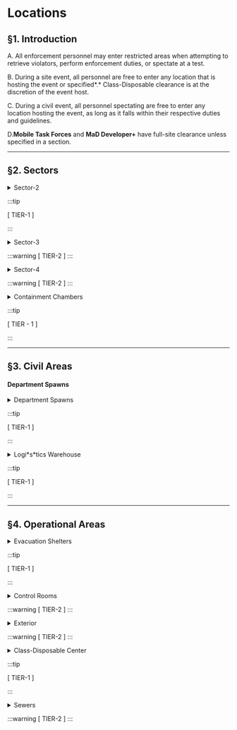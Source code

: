 # Locations

## §1. Introduction

A. All enforcement personnel may enter restricted areas when attempting to retrieve violators, perform enforcement duties, or spectate at a test.

B. During a site event, all personnel are free to enter any location that is hosting the event or specified*.* Class-Disposable clearance is at the discretion of the event host.&#x20;

C. During a civil event, all personnel spectating are free to enter any location hosting the event, as long as it falls within their respective duties and guidelines.

D.**Mobile Task Forces** and **MaD Developer+** have full-site clearance unless specified in a section.&#x20;

***

## §2. Sectors&#x20;

<details>
  <summary>Sector-2 </summary>

  - All combatives may enter freely.

  - **Level-III+** may enter within reason, with a combative escort.

  - Quality Assurance Testers may enter freely.
</details>

:::tip

\[ TIER-1 ]

:::

<details>
  <summary>Sector-3</summary>

  - **Level-IV+** may enter within reason, with a combative escort.

  - Quality Assurance Testers may enter if granted by Senior QAT+ and supervised by said person.

  <!---->

  - **Lieutenant+** of SD may freely enter to sweep for Class-Disposables.\
    \- Other SD personnel may be authorized to enter for sweeping while under supervision by the authorized personnel.

  - &#x20;SRU, Frogmen, Spetsnaz, and CM may enter freely to sweep for Class-Disposables.\
    \-  SRU may also enter when assisting MTF in recontainment.

  - Federal Protective Service (FSO) may enter while guarding a VIP.&#x20;
</details>

:::warning
\[ TIER-2 ]
:::

<details>
  <summary>Sector-4</summary>

  - **Level-V+** may enter within reason, with a combative escort.

  <!---->

  - SRU may enter if a Class-Disposable is reported inside or when assisting MTF in recontainment.

  - CM and Spetsnaz may enter if accompanying a cleared combative for medical support.

  - Quality Assurance Testers may enter if granted by Senior Developer+ and supervised by said person.
</details>

:::warning
\[ TIER-2 ]
:::

<details>
  <summary>Containment Chambers</summary>

  > **To prevent loopholing, the Investigations & Enforcement Service may use discretion to determine what is considered the outer containment chambers.**



  - **Level-III+** personnel may enter SCP-999’s containment chamber with a cleared combative escort.

  <!---->

  - Non-MTF combatives may enter when requested by a researcher conducting a test or when there are unauthorized Class-Disposables.&#x20;

  - ScD personnel may enter *stationary* SCP inner containment chambers, assuming there is no threat. They may also enter containment chambers with a *clearly marked hazard line*, and may not go past it.

  - MD personnel may enter when performing a psychiatric evaluation of an AAT-controlled anomaly while being escorted by valid recontainment units.

  - L\&E personnel may enter for inspections as long as they have a combative escort.

  **Personnel who enter the Inner Containment Chambers will receive a Tier-2 sentence.**\

</details>

:::tip

\[ TIER - 1 ]

:::



***

## §3. Civil Areas

#### Department Spawns

<details>
  <summary>Department Spawns</summary>

  - The department that spawns in said room(s) may enter freely.

  - Combatives may only enter to terminate unauthorized Class-Disposables or to recontain/guard SCPs.&#x20;

  - Personnel permitted by the respective high command may enter freely.\
    \- Department Assistant Director (or equivalent)+ and GRU Colonel+ may grant permission.

  - L\&E may enter when performing their duty and must be escorted by a member of said department.

  > **Depending on where a hallway leads, and where it originates, tertiary hallways can be considered an extension of a department spawn.**
  >
  > Personnel are permitted to be in the reception of the Science & Medical Wing.


</details>

:::tip

\[ TIER-1 ]

:::

<details>
  <summary>Logi*s*tics Warehouse</summary>

  - **Level-III+** may enter freely.

  - All **Departmental** personnel, **including Groups of Interest**, may enter freely.

    > The staircase room leading to the Logistics Warehouse is included as part of the Logistics Warehouse.
    >
    > The Logistics and Engineering morph room counts as a Department Spawn.
</details>

:::tip

\[ TIER-1 ]&#x20;

:::

***

## §4. Operational Areas

<details>
  <summary>Evacuation Shelters</summary>

  - **Level-V**+ personnel are granted permanent access to enter both of the Evacuation Shelters freely.

  <!---->

  - During a **Breach**, **Hostile Raid**, or **on-site emergency**, all personnel are required to enter the **Breach Shelter**.\
    \- Combatives are exempt. \
    \-L\&E personnel may leave to perform their duties if required, and require a combative escort accompanying them.

  - During a **Nuclear Detonation**, all personnel are authorized to enter the **Nuclear Shelter**.

  - L\&E personnel may enter both shelters when performing their respective duties.&#x20;

  > Enforcement entities or members of the O5 Council may order others to leave both of the Evacuation Shelters for the sake of confidentiality if a on-site emergency isn’t taking place.
  >
  > **Level-V+ or all enforcement may grant anyone permission to enter the breach shelter at any given moment.**

  *Unauthorized personnel entering the Nuclear Shelter will receive a **Tier-2 sentence.***
</details>

:::tip

\[ TIER-1 ]

:::

<details>
  <summary>Control Rooms</summary>

  - **Level-IV+** may enter freely.

  - Combatives may enter only if there is a Class-Disposable present.

  - MaD may enter freely.

  - FSO and L\&E may enter when performing their respective duties.&#x20;
</details>

:::warning
\[ TIER-2 ]
:::

<details>
  <summary>Exterior</summary>

  - &#x20;**Lieutenant+** of SD may freely enter.\
    \- Other SD personnel may be authorized to enter for sweeping while under supervision by the authorized personnel.\
    \- SRU and CM may enter freely.

  - Allied/Neutral GOIs and Quality Assurance Testers may enter freely.

  - DEA personnel may freely enter to conduct a tour.

    > The control room to open the Blast Doors is included in this code.
    >
    > The Exterior counts as the docks outside of GRU spawn, the docks past the two blast doors, and the blast doors themselves.
</details>

:::warning
\[ TIER-2 ]
:::

<details>
  <summary>Class-Disposable Center</summary>

  - All combatives may enter freely.

  - All enforcement personnel and Quality Assurance Testers may enter the catwalk freely.&#x20;

    ***

  - **Level-0+** may enter the upper viewing area freely.

  - **Level-II+** may enter all viewing areas freely.

  - **Level-IV+** personnel may enter the catwalk freely.

  - **Level-V+** personnel may go on the ground floor freely.

    ***

    - Civil personnel may enter the Ground Floor *behind* the termination line if a request for Class-Disposables has not been met 2 minutes after request.\
      \- DEA may enter behind anytime, as long as they are professional and mature.

    - L\&E may enter when performing duties with a combative escort.

    - Quality Assurance Testers may enter the Ground Floor if granted permission by **Senior QAT+** and supervised by said person.

      > Non-combatives are to remain out of combative crossfire as to ensure their safety.
      >
      > Personnel are not permitted to enter past the second door of the Class-Disposable Den.

      *Unauthorized personnel who enter the Ground Floor and its extensions will receive a **Tier-2 sentence.***


</details>

:::tip

\[ TIER-1 ]

:::

<details>
  <summary>Sewers</summary>

  - Combatives may enter freely.

  - Quality Assurance Testers may enter if granted permission by **Senior QAT+** and supervised by said person.
</details>

:::warning
\[ TIER-2 ]
:::
